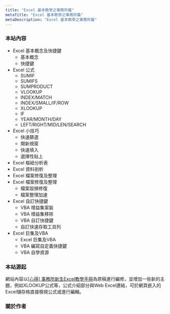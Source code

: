 ```yaml
---
title: "Excel 基本教學之事務所篇"
metaTitle: "Excel 基本教學之事務所篇"
metaDescription: "Excel 基本教學之事務所篇"
---
```




### 本站內容

- Excel 基本概念及快捷鍵
  - 基本概念
  - 快捷鍵
- Excel 公式
  - SUMIF
  - SUMIFS
  - SUMPRODUCT
  - VLOOKUP
  - INDEX/MATCH
  - INDEX/SMALL/IF/ROW
  - XLOOKUP
  - IF
  - YEAR/MONTH/DAY
  - LEFT/RIGHT/MID/LEN/SEARCH
- Excel 小技巧
  - 快速篩選
  - 開新視窗
  - 快速填入
  - 選擇性貼上
- Excel 樞紐分析表
- Excel 資料剖析
- Excel 檔案修復及整理
- Excel 檔案修復及整理
  - 檔案毀損修復
  - 檔案整理加速
- Excel 自訂快捷鍵
  - VBA 增益集案裝
  - VBA 增益集移除
  - VBA 自訂快捷鍵
  - 自訂快速存取工具列
- Excel 巨集及VBA
  - Excel 巨集及VBA
  - VBA 編寫自定義快捷鍵
  - VBA 自學資源  

### 本站源起

網站內容以[[心得] 事務所新生Excel教學手冊](https://www.ptt.cc/bbs/Accounting/M.1566753436.A.AE8.html)為原稿進行編修，並增加一些新的主題，例如<Link to="/formula/7-xlookup">XLOOKUP公式</Link>等，公式介紹部分與Web Excel連結，可於網頁嵌入的Excel儲存格直接檢視公式或進行編輯。

### 關於作者
<CommunityAuthor 
    name="Mike Y. Liao"
    imageUrl="https://avatars0.githubusercontent.com/u/18380064?s=400&u=76e0d43fe3f371c897942b8fe18b840b177f0a9d&v=4"
    mailUrl="mailto:n9102125@gmail.com"
    githubUrl="https://github.com/noworneverev"
    description="懂得越多 懂得越少"
/>